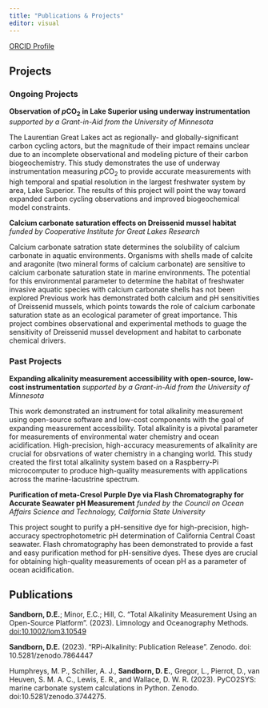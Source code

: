 ```yaml
---
title: "Publications & Projects"
editor: visual
---
```


[ORCID Profile](https://orcid.org/0000-0001-9653-2287)

## Projects

### Ongoing Projects

**Observation of *p*CO<sub>2</sub> in Lake Superior using underway instrumentation**
*supported by a Grant-in-Aid from the University of Minnesota*

The Laurentian Great Lakes act as regionally- and globally-significant carbon cycling actors, but the magnitude of their impact remains unclear due to an incomplete observational and modeling picture of their carbon biogeochemistry. This study demonstrates the use of underway instrumentation measuring *p*CO<sub>2</sub> to provide accurate measurements with high temporal and spatial resolution in the largest freshwater system by area, Lake Superior. The results of this project will point the way toward expanded carbon cycling observations and improved biogeochemical model constraints.

**Calcium carbonate saturation effects on Dreissenid mussel habitat**
*funded by Cooperative Institute for Great Lakes Research*

Calcium carbonate satration state determines the solubility of calcium carbonate in aquatic environments.  Organisms with shells made of calcite and aragonite (two mineral forms of calcium carbonate) are sensitive to calcium carbonate saturation state in marine environments.  The potential for this environmental parameter to determine the habitat of freshwater invasive aquatic species with calcium carbonate shells has not been explored Previous work has demonstrated both calcium and pH sensitivities of Dreissenid mussels, which points towards the role of calcium carbonate saturation state as an ecological parameter of great importance.  This project combines observational and experimental methods to guage the sensitivity of Dreissenid mussel development and habitat to carbonate chemical drivers.

### Past Projects

**Expanding alkalinity measurement accessibility with open-source, low-cost instrumentation**
*supported by a Grant-in-Aid from the University of Minnesota*

This work demonstrated an instrument for total alkalinity measurement using open-source software and low-cost components with the goal of expanding measurement accessibility.  Total alkalinity is a pivotal parameter for measurements of environmental water chemistry and ocean acidification.  High-precision, high-accuracy measurements of alkalinity are crucial for obsrvations of water chemistry in a changing world.  This study created the first total alkalinity system based on a Raspberry-Pi microcomputer to produce high-quality measurements with applications across the marine-lacustrine spectrum.

**Purification of meta-Cresol Purple Dye via Flash Chromatography for Accurate Seawater pH Measurement**
*funded by the Council on Ocean Affairs Science and Technology, California State University*

This project sought to purify a pH-sensitive dye for high-precision, high-accuracy spectrophotometric pH determination of California Central Coast seawater.  Flash chromatography has been demonstrated to provide a fast and easy purification method for pH-sensitive dyes.  These dyes are crucial for obtaining high-quality measurements of ocean pH as a parameter of ocean acidification.  

## Publications

**Sandborn, D.E.**; Minor, E.C.; Hill, C. “Total Alkalinity Measurement Using an Open-Source
Platform”. (2023). Limnology and Oceanography Methods. [doi:10.1002/lom3.10549](https://aslopubs.onlinelibrary.wiley.com/doi/full/10.1002/lom3.10549)

**Sandborn, D.E.** (2023). "RPi-Alkalinity: Publication Release". Zenodo. doi: 10.5281/zenodo.7864447

Humphreys, M. P., Schiller, A. J., **Sandborn, D. E.**, Gregor, L., Pierrot, D., van Heuven, S.
M. A. C., Lewis, E. R., and Wallace, D. W. R. (2023). PyCO2SYS: marine carbonate system
calculations in Python. Zenodo. doi:10.5281/zenodo.3744275.